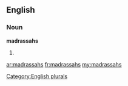 ==English==

===Noun===
'''madrassahs'''

# {{plural of|[[madrassah]]}}

[[Category:English plurals]]

[[ar:madrassahs]]
[[fr:madrassahs]]
[[my:madrassahs]]
